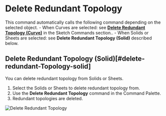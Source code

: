 
<Reference shortcut="" command="Delete Redundant Topology" button="" />

# Delete Redundant Topology

This command automatically calls the following command depending on the selected object.
    - When Curves are selected: see [**Delete Redundant Topology (Curve)**](../sketch/delete-redundant-topology#delete-redundant-topology-curve) in the Sketch Commands section..
    - When Solids or Sheets are selected: see **Delete Redundant Topology (Solid)** described below.

## Delete Redundant Topology (Solid)[#delete-redundant-Topology-solid]

You can delete redundant topology from Solids or Sheets.

1. Select the Solids or Sheets to delete redundant topology from.
2. Use the **Delete Redundant Topology** command in the Command Palette.
3. Redundant topologies are deleted.

![Delete Redundant Topology](/img/delete-redundant-topology-solid.gif)













